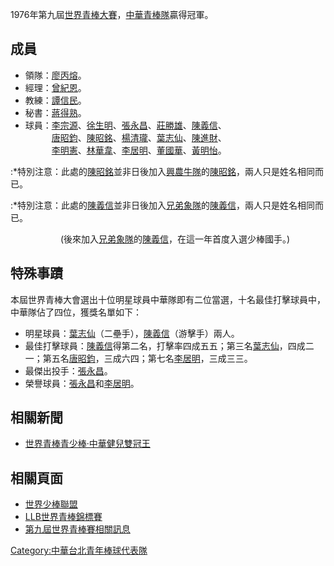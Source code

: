 1976年第九屆[[世界青棒大賽|世界青棒大賽]]，[[中華青棒隊|中華青棒隊]]贏得冠軍。

==成員==
*領隊：[[廖丙熔|廖丙熔]]。
*經理：[[曾紀恩|曾紀恩]]。
*教練：[[譚信民|譚信民]]。
*秘書：[[蔣得熟|蔣得熟]]。
*球員：[[李宗源|李宗源]]、[[徐生明|徐生明]]、[[張永昌|張永昌]]、[[莊勝雄|莊勝雄]]、[[陳義信_(1957)|陳義信]]、<br>　　　[[唐昭鈞|唐昭鈞]]、[[陳昭銘_(1958)|陳昭銘]]、[[楊清瓏|楊清瓏]]、[[葉志仙|葉志仙]]、[[陳進財|陳進財]]、<br>　　　[[李明憲|李明憲]]、[[林華韋|林華韋]]、[[李居明_(棒球運動員)|李居明]]、[[董國華|董國華]]、[[黃明怡|黃明怡]]。

:*特別注意：此處的[[陳昭銘_(1958)|陳昭銘]]並非日後加入[[興農牛隊|興農牛隊]]的[[陳昭銘_(1971)|陳昭銘]]，兩人只是姓名相同而已。
:*特別注意：此處的[[陳義信_(1957)|陳義信]]並非日後加入[[兄弟象隊|兄弟象隊]]的[[陳義信|陳義信]]，兩人只是姓名相同而已。
::(後來加入[[兄弟象隊|兄弟象隊]]的[[陳義信|陳義信]]，在這一年首度入選少棒國手。)

==特殊事蹟==
本屆世界青棒大會選出十位明星球員中華隊即有二位當選，十名最佳打擊球員中，中華隊佔了四位，獲獎名單如下：
*明星球員：[[葉志仙|葉志仙]]（二壘手），[[陳義信(1957)|陳義信]]（游擊手）兩人。
*最佳打擊球員：[[陳義信(1957)|陳義信]]得第二名，打擊率四成五五；第三名[[葉志仙|葉志仙]]，四成二一；第五名[[唐昭鈞|唐昭鈞]]，三成六四；第七名[[李居明_(棒球運動員)|李居明]]，三成三三。
*最傑出投手：[[張永昌|張永昌]]。
*榮譽球員：[[張永昌|張永昌]]和[[李居明_(棒球運動員)|李居明]]。

==相關新聞==
*[http://ndap.dils.tku.edu.tw:8080/ndap/querynews2.jsp?id=9297|1976-08-23 世界青棒青少棒‧中華健兒雙冠王]

==相關頁面==
*[[世界少棒聯盟|世界少棒聯盟]]
*[[LLB世界青棒錦標賽|LLB世界青棒錦標賽]]
*[[1976年第九屆世界青棒賽|第九屆世界青棒賽相關訊息]]

[[Category:中華台北青年棒球代表隊|Category:中華台北青年棒球代表隊]]